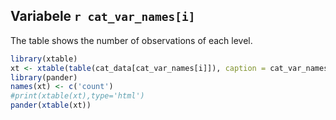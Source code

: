 Variabele `r cat_var_names[i]`
----------------------------------------
The table shows the number of observations of each level.

``` r
library(xtable)
xt <- xtable(table(cat_data[cat_var_names[i]]), caption = cat_var_names[i])
library(pander)
names(xt) <- c('count')
#print(xtable(xt),type='html')
pander(xtable(xt))
```



